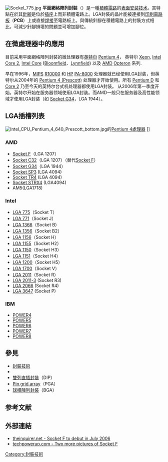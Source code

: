 {{Unreferenced|time=2013-07-16T17:20:11+00:00}}
{{noteTA
|G1=IT
}}
[[Image:Sockel_775.jpg|thumb]]
'''平面網格陣列封裝'''（{{lang-en|'''LGA''', Land grid array}}）是一種[[積體電路|積體電路]]的[[表面安装技术|表面安装技术]]。其特點在於其[[針腳|針腳]]是位於[[CPU插座|插座]]上而非積體電路上。LGA封裝的晶片能被連接到[[印刷電路板|印刷電路板]]（'''PCB'''）上或直接[[焊接|焊接]]至電路板上。與傳統針腳在積體電路上的封裝方式相比，可減少針腳損壞的問題並可增加腳位。

==在微處理器中的應用==
目前采用平面網格陣列封裝的微处理器有[[英特尔|英特尔]] [[Pentium_4|Pentium 4]]， 英特尔 [[Xeon|Xeon]], [[Intel_Core_2|Intel Core 2]], [[Intel_Core|Intel Core]] ([[Bloomfield_(microprocessor)|Bloomfield]]、[[Lynnfield_(microprocessor)|Lynnfield]]) 以及 [[AMD|AMD]] [[Opteron|Opteron]] 系列.

早在1996年，[[MIPS_architecture|MIPS]] [[R10000|R10000]] 和 [[HP|HP]] [[PA-8000|PA-8000]] 处理器就已经使用LGA封装，但英特尔从2004年的 [[Pentium_4#Prescott|Pentium 4 (Prescott)]] 处理器才开始使用。所有 [[Pentium_D|Pentium D]] 和 [[Intel_Core_2|Core 2]] 乃至今天的英特尔台式机处理器都使用LGA封装。 从2006年第一季度开始，英特尔开始在服务器领域使用LGA封装。而AMD一般只在服务器及高性能领域才使用LGA封装（如 [[Socket_G34|Socket G34]]，LGA 1944）。 

== LGA插槽列表 ==
[[File:Intel_CPU_Pentium_4_640_Prescott_bottom.jpg|thumb]]的[[Pentium_4|Pentium 4]][[中央處理器|處理器]] ]]

===AMD===
*[[Socket_F|Socket F]]（LGA 1207）
*[[Socket_C32|Socket C32]]（LGA 1207）（替代[[Socket_F|Socket F]]）
*[[Socket_G34|Socket G34]]（LGA 1944）
*[[Socket_SP3|Socket SP3]] (LGA 4094)
*[[Socket_TR4|Socket TR4]] (LGA 4094)
*[[Socket_STRX4|Socket STRX4]] (LGA4094)
*AM5(LGA1718)

===Intel===
*[[LGA_775|LGA 775]]（Socket T）
*[[LGA_771|LGA 771]]（Socket J）
*[[LGA_1366|LGA 1366]]（Socket B）
*[[LGA_1356|LGA 1356]]（Socket B2）
*[[LGA_1156|LGA 1156]]（Socket H）
*[[LGA_1155|LGA 1155]]（Socket H2）
*[[LGA_1150|LGA 1150]]（Socket H3）
*[[LGA_1151|LGA 1151]]（Socket H4）
*[[LGA_1200|LGA 1200]]（Socket H5）
*[[LGA_1700|LGA 1700]]（Socket V）
*[[LGA_2011|LGA 2011]]（Socket R）
*[[LGA_2011|LGA 2011-3]] (Socket R3)
*[[LGA_2066|LGA 2066]] (Socket R4)
*[[LGA_3647|LGA 3647]] (Socket P)

=== IBM ===
*[[POWER4|POWER4]]
*[[POWER5|POWER5]]
*[[POWER6|POWER6]]
*[[POWER7|POWER7]]
*[[POWER8|POWER8]]

== 參見 ==
* [[封裝技術|封裝技術]]
* {{link-en|Chip Carrier}}
* [[雙列直插封裝|雙列直插封裝]]（DIP）
* [[Pin_grid_array|Pin grid array]]（PGA）
* [[球柵陣列封裝|球柵陣列封裝]]（BGA）

== 参考文献 ==
{{Reflist}}

==外部連結==
*[http://www.theinquirer.net/?article=31787 theinquirer.net - Socket F to debut in July 2006] {{Wayback|url=http://www.theinquirer.net/?article=31787 |date=20141225074510 }}
*[http://www.techpowerup.com/?12088 techpowerup.com - Two more pictures of Socket F] {{Wayback|url=http://www.techpowerup.com/?12088 |date=20120204134905 }}

[[Category:封裝技術|Category:封裝技術]]